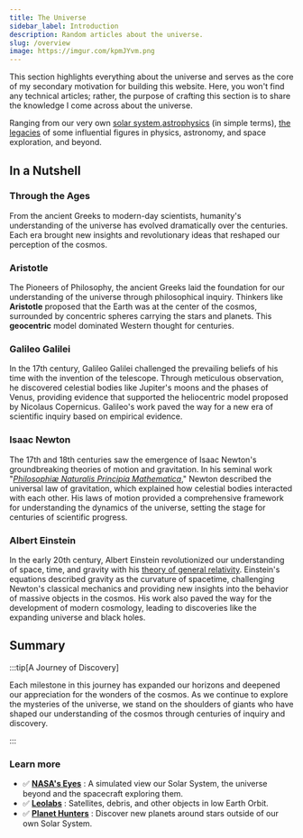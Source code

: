 ```yaml
---
title: The Universe
sidebar_label: Introduction
description: Random articles about the universe.
slug: /overview
image: https://imgur.com/kpmJYvm.png
---
```




<!-- > _Galactic Gazette_ 🚀 -->

<!-- :::warning[IMPORTANT]

**KEEPING AN OPEN MIND** is **very important** before delving in. My intention is not to disrupt any religious or belief systems, but rather to foster a space where curiosity and understanding can thrive. Every living creatures of any civilization across the universe is Welcome.

::: -->

<!-- ## Overview -->

This section highlights everything about the universe and serves as the core of my secondary motivation for building this website. Here, you won't find any technical articles; rather, the purpose of crafting this section is to share the knowledge I come across about the universe.

Ranging from our very own [solar system](/cosmos/solar-system),[astrophysics](/cosmos/astrophysics) (in simple terms), [the legacies](/cosmos/legacy) of some influential figures in physics, astronomy, and space exploration, and beyond.

## In a Nutshell

### Through the Ages

<!-- From the speculative philosophy of the ancient Greeks to the precise mathematical formulations of modern physics, our understanding of the universe has undergone a remarkable evolution.  -->

From the ancient Greeks to modern-day scientists, humanity's understanding of the universe has evolved dramatically over the centuries. Each era brought new insights and revolutionary ideas that reshaped our perception of the cosmos.

### Aristotle

The Pioneers of Philosophy, the ancient Greeks laid the foundation for our understanding of the universe through philosophical inquiry. Thinkers like **Aristotle** proposed that the Earth was at the center of the cosmos, surrounded by concentric spheres carrying the stars and planets. This **geocentric** model dominated Western thought for centuries.

### Galileo Galilei

In the 17th century, Galileo Galilei challenged the prevailing beliefs of his time with the invention of the telescope. Through meticulous observation, he discovered celestial bodies like Jupiter's moons and the phases of Venus, providing evidence that supported the heliocentric model proposed by Nicolaus Copernicus. Galileo's work paved the way for a new era of scientific inquiry based on empirical evidence.

### Isaac Newton

The 17th and 18th centuries saw the emergence of Isaac Newton's groundbreaking theories of motion and gravitation. In his seminal work "_[Philosophiæ Naturalis Principia Mathematica](./legacy/exploring-principia)_," Newton described the universal law of gravitation, which explained how celestial bodies interacted with each other. His laws of motion provided a comprehensive framework for understanding the dynamics of the universe, setting the stage for centuries of scientific progress.

### Albert Einstein

In the early 20th century, Albert Einstein revolutionized our understanding of space, time, and gravity with his [theory of general relativity](./legacy/special-general-relativity). Einstein's equations described gravity as the curvature of spacetime, challenging Newton's classical mechanics and providing new insights into the behavior of massive objects in the cosmos. His work also paved the way for the development of modern cosmology, leading to discoveries like the expanding universe and black holes.
<!-- ## Conclusion: 

 -->


## Summary

:::tip[A Journey of Discovery]

Each milestone in this journey has expanded our horizons and deepened our appreciation for the wonders of the cosmos. As we continue to explore the mysteries of the universe, we stand on the shoulders of giants who have shaped our understanding of the cosmos through centuries of inquiry and discovery.

:::


### Learn more

- ✅ **[NASA's Eyes](https://eyes.nasa.gov/apps/solar-system/#/home)** : A simulated view our Solar System, the universe beyond and the spacecraft exploring them.
- ✅ **[Leolabs](https://platform.leolabs.space/visualizations/leo)** : Satellites, debris, and other objects in low Earth Orbit.
- ✅ **[Planet Hunters](https://planethunters.org)** : Discover new planets around stars outside of our own Solar System.



<!-- > _"In the beginning God said, the four dimensional divergence of an anti-symmetric 2nd rank tensor equals zero, and there was light."_ -->
